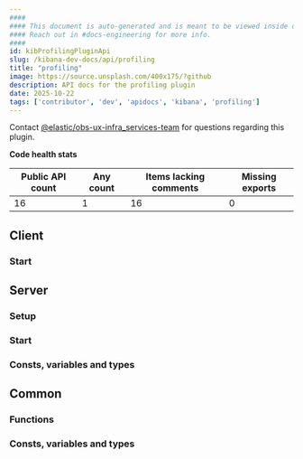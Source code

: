```yaml
---
####
#### This document is auto-generated and is meant to be viewed inside our experimental, new docs system.
#### Reach out in #docs-engineering for more info.
####
id: kibProfilingPluginApi
slug: /kibana-dev-docs/api/profiling
title: "profiling"
image: https://source.unsplash.com/400x175/?github
description: API docs for the profiling plugin
date: 2025-10-22
tags: ['contributor', 'dev', 'apidocs', 'kibana', 'profiling']
---
```




Contact [@elastic/obs-ux-infra_services-team](https://github.com/orgs/elastic/teams/obs-ux-infra_services-team) for questions regarding this plugin.

**Code health stats**

| Public API count  | Any count | Items lacking comments | Missing exports |
|-------------------|-----------|------------------------|-----------------|
| 16 | 1 | 16 | 0 |

## Client

### Start
<DocDefinitionList data={[profilingObj.client.start]}/>

## Server

### Setup
<DocDefinitionList data={[profilingObj.server.setup]}/>

### Start
<DocDefinitionList data={[profilingObj.server.start]}/>

### Consts, variables and types
<DocDefinitionList data={profilingObj.server.misc}/>

## Common

### Functions
<DocDefinitionList data={profilingObj.common.functions}/>

### Consts, variables and types
<DocDefinitionList data={profilingObj.common.misc}/>

